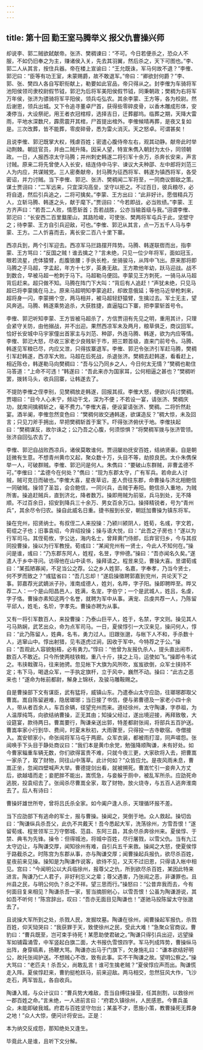 ```yaml
---
---
---
```

title: 第十回 勤王室马腾举义 报父仇曹操兴师
---

却说李、郭二贼欲弑献帝。张济、樊稠谏曰：“不可。今日若便杀之，恐众人不服，不如仍旧奉之为主，赚诸侯入关，先去其羽翼，然后杀之，天下可图也。”李、郭二人从其言，按住兵器。帝在楼上宣谕曰：“王允既诛，军马何故不退？”李傕、郭汜曰：“臣等有功王室，未蒙赐爵，故不敢退军。”帝曰：“卿欲封何爵？”李、郭、张、樊四人各自写职衔献上，勒要如此官品，帝只得从之。封李傕为车骑将军池阳侯领司隶校尉假节钺，郭汜为后将军美阳侯假节钺，同秉朝政；樊稠为右将军万年侯，张济为骠骑将军平阳侯，领兵屯弘农。其余李蒙、王方等，各为校尉。然后谢恩，领兵出城。又下令追寻董卓尸首，获得些零碎皮骨，以香木雕成形体，安凑停当，大设祭祀，用王者衣冠棺椁，选择吉日，迁葬郿坞。临葬之期，天降大雷雨，平地水深数尺，霹雳震开其棺，尸首提出棺外。李傕候晴再葬，是夜又复如是。三次改葬，皆不能葬，零皮碎骨，悉为雷火消灭。天之怒卓。可谓甚矣！

且说李傕、郭汜既掌大权，残虐百姓；密遣心腹侍帝左右，观其动静。献帝此时举动荆棘。朝廷官员，并由二贼升降。因采人望，特宣朱儁入朝封为太仆，同领朝政。一日，人报西凉太守马腾；并州刺史韩遂二将引军十余万，杀奔长安来，声言讨贼。原来二将先曾使人入长安，结连侍中马宇、谏议大夫种邵、左中郎将刘范三人为内应，共谋贼党。三人密奏献帝，封马腾为征西将军、韩遂为镇西将军，各受密诏，并力讨贼。当下李傕、郭汜、张济、樊稠闻二军将至，一同商议御敌之策。谋士贾诩曰：“二军远来，只宜深沟高垒，坚守以拒之。不过百日，彼兵粮尽，必将自退，然后引兵追之，二将可擒矣。”李蒙、王方出曰：“此非好计。愿借精兵万人，立斩马腾、韩遂之头，献于麾下。”贾诩曰：“今若即战，必当败绩。”李蒙、王方齐声曰：“若吾二人败，情愿斩首；吾若战胜，公亦当输首级与我。”诩谓李傕、郭汜曰：“长安西二百里盩厔山，其路险峻，可使张、樊两将军屯兵于此，坚壁守之；待李蒙、王方自引兵迎敌，可也。”李傕、郭汜从其言，点一万五千人马与李蒙、王方。二人忻喜而去，离长安二百八十里下寨。

西凉兵到，两个引军迎去。西凉军马拦路摆开阵势。马腾、韩遂联辔而出，指李蒙、王方骂曰：“反国之贼！谁去擒之？”言未绝，只见一位少年将军，面如冠玉，眼若流星，虎体猿臂，彪腹狼腰；手执长枪，坐骑骏马，从阵中飞出。原来那将即马腾之子马超，字孟起，年方十七岁，英勇无敌。王方欺他年幼，跃马迎战。战不到数合，早被马超一枪刺于马下。马超勒马便回。李蒙见王方刺死，一骑马从马超背后赶来。超只做不知。马腾在阵门下大叫：“背后有人追赶！”声犹未绝，只见马超已将李蒙擒在马上。原来马超明知李蒙追赶，却故意俄延；等他马近举枪刺来，超将身一闪，李蒙搠个空，两马相并，被马超轻舒猿臂，生擒过去。军士无主，望风奔逃。马腾、韩遂乘势追杀，大获胜捷，直逼隘口下寨，把李蒙斩首号令。

李傕、郭汜听知李蒙、王方皆被马超杀了，方信贾诩有先见之明，重用其计，只理会紧守关防，由他搦战，并不出迎。果然西凉军未及两月，粮草俱乏，商议回军。恰好长安城中马宇家僮出首家主与刘范、种邵，外连马腾、韩遂，欲为内应等情。李傕、郭汜大怒，尽收三家老少良贱斩于市，把三颗首级，直来门前号令。马腾、韩遂见军粮已尽，内应又泄，只得拔寨退军。李傕、郭汜令张济引军赶马腾，樊稠引军赶韩遂，西凉军大败。马超在后死战，杀退张济。樊稠去赶韩遂，看看赶上，相近陈仓，韩遂勒马向樊稠曰：“吾与公乃同乡之人，今日何太无情？”樊稠也勒住马答道：“上命不可违！”韩遂曰：“吾此来亦为国家耳，公何相逼之甚也？”樊稠听罢，拨转马头，收兵回寨，让韩遂去了。

不提防李傕之侄李别，见樊稠放走韩遂，回报其叔。李傕大怒，便欲兴兵讨樊稠。贾翊曰：“目今人心未宁，频动干戈，深为不便；不若设一宴，请张济、樊稠庆功，就席间擒稠斩之，毫不费力。”李傕大喜，便设宴请张济、樊稠。二将忻然赴宴。酒半阑，李傕忽然变色曰：“樊稠何故交通韩遂，欲谋造反？”稠大惊，未及回言；只见刀斧手拥出，早把樊稠斩首于案下。吓得张济俯伏于地。李傕扶起曰：“樊稠谋反，故尔诛之；公乃吾之心腹，何须惊惧？”将樊稠军拨与张济管领。张济自回弘农去了。

李傕、郭汜自战败西凉兵，诸侯莫敢谁何。贾诩屡劝抚安百姓，结纳贤豪。自是朝廷微有生意。不想青州黄巾又起，聚众数十万，头目不等，劫掠良民。太仆朱儁保举一人，可破群贼。李傕、郭汜问是何人。朱儁曰：“要破山东群贼，非曹孟德不可。”李傕曰：“孟德今在何处？”儁曰：“现为东郡太守，广有军兵。若命此人讨贼，贼可克日而破也。”李傕大喜，星夜草诏，差人赍往东郡，命曹操与济北相鲍信一同破贼。操领了圣旨，会合鲍信，一同兴兵，击贼于寿阳。鲍信杀入重地，为贼所害。操追赶贼兵，直到济北，降者数万。操即用贼为前驱，兵马到处，无不降顺。不过百余日，招安到降兵三十余万、男女百余万口。操择精锐者，号为“青州兵”，其余尽令归农。操自此威名日重。捷书报到长安，朝廷加曹操为镇东将军。

操在兖州，招贤纳士。有叔侄二人来投操：乃颍川颍阴人，姓荀，名彧，字文若，荀绲之子也；旧事袁绍，今弃绍投操；操与语大悦，曰：“此吾之子房也！”遂以为行军司马。其侄荀攸，字公达，海内名士，曾拜黄门侍郎，后弃官归乡，今与其叔同投曹操，操以为行军教授。荀彧曰：“某闻兖州有一贤士，今此人不知何在。”操问是谁，彧曰：“乃东郡东阿人，姓程，名昱，字仲德。”操曰：“吾亦闻名久矣。”遂遣人于乡中寻问。访得他在山中读书，操拜请之。程昱来见，曹操大喜。昱谓荀彧曰：“某孤陋寡闻，不足当公之荐。公之乡人姓郭，名嘉，字奉孝，乃当今贤士，何不罗而致之？”彧猛省曰：“吾几忘却！”遂启操徵聘郭嘉到兖州，共论天下之事。郭嘉荐光武嫡派子孙，淮南成德人，姓刘，名晔，字子阳。操即聘晔至。晔又荐二人：一个是山阳昌邑人，姓满，名宠，字伯宁；一个是武城人，姓吕，名虔，字子恪。曹操亦素知这两个名誉，就聘为军中从事。满宠、吕虔共荐一人，乃陈留平邱人，姓毛，名玠，字孝先。曹操亦聘为从事。

又有一将引军数百人，来投曹操：乃泰山巨平人，姓于，名禁，字文则。操见其人弓马熟娴，武艺出众，命为点军司马。一日，夏侯惇引一大汉来见，操问何人，惇曰：“此乃陈留人，姓典，名韦，勇力过人。旧跟张邈，与帐下人不和，手杀数十人，逃窜山中。惇出射猎，见韦逐虎过涧，因收于军中。今特荐之于公。”操曰：“吾观此人容貌魁梧，必有勇力。”惇曰：“他曾为友报仇杀人，提头直出闹市，数百人不敢近。只今所使两枝铁戟，重八十斤，挟之上马，运使如飞。”操即令韦试之。韦挟戟骤马，往来驰骋。忽见帐下大旗为风所吹，岌岌欲倒，众军士挟持不定；韦下马，喝退众军，一手执定旗杆，立于风中，巍然不动。操曰：“此古之恶来也！”遂命为帐前都尉，解身上锦袄，及骏马雕鞍赐之。

自是曹操部下文有谋臣，武有猛将，威镇山东。乃遣泰山太守应劭，往瑯琊郡取父曹嵩。嵩自陈留避难，隐居瑯琊；当日接了书信，便与弟曹德及一家老小四十余人，带从者百余人，车百余辆，径望兖州而来。道经徐州，太守陶谦，字恭祖，为人温厚纯笃，向欲结纳曹操，正无其由；知操父经过，遂出境迎接，再拜致敬，大设筵宴，款待两日。曹嵩要行，陶谦亲送出郭，特差都尉张闿，将部兵五百护送。曹嵩率家小行到华、费间，时夏末秋初，大雨骤至，只得投一古寺歇宿。寺僧接入。嵩安顿家小，命张闿将军马屯于两廊。众军衣装，都被雨打湿，同声嗟怨。张闿唤手下头目于静处商议曰：“我们本是黄巾余党，勉强降顺陶谦，未有好处。如今曹家辎重车辆无数，你们欲得富贵不难，只就今夜三更，大家砍将入去，把曹嵩一家杀了，取了财物，同往山中落草。此计何如？”众皆应允。是夜风雨未息，曹嵩正坐，忽闻四壁喊声大举。曹德提剑出看，就被搠死。曹嵩忙引一妾奔入方丈后，欲越墙而走；妾肥胖不能出，嵩慌急，与妾躲于厕中，被乱军所杀。应劭死命逃脱，投袁绍去了。张闿杀尽曹嵩全家，取了财物，放火烧寺，与五百人逃奔淮南去了。后人有诗曰：

曹操奸雄世所夸，曾将吕氏杀全家。如今阖户逢人杀，天理循环报不差。

当下应劭部下有逃命的军士，报与曹操。操闻之，哭倒于地。众人救起。操切齿曰：“陶谦纵兵杀吾父，此仇不共戴天！吾今悉起大军，洗荡徐州，方雪吾恨！”遂留荀彧、程昱领军三万守鄄城、范县、东阿三县，其余尽杀奔徐州来。夏侯惇、于禁、典韦为先锋。操令：但得城池，将城中百姓，尽行屠戮，以雪父仇。当有九江太守边让，与陶谦交厚，闻知徐州有难，自引兵五千来救。操闻之大怒，使夏侯惇于路截杀之。时陈宫为东郡从事，亦与陶谦交厚；闻曹操起兵报仇，欲尽杀百姓，星夜前来见操。操知是为陶谦作说客，欲待不见，又灭不过旧恩，只得请入帐中相见。宫曰：“今闻明公以大兵临徐州，报尊父之仇，所到欲尽杀百姓，某因此特来进言。陶谦乃仁人君子，非好利忘义之辈；尊父遇害，乃张闿之恶，非谦罪也。且州县之民，与明公何仇？杀之不祥。望三思而行。”操怒曰：“公昔弃我而去，今有何面目复来相见？陶谦杀吾一家，誓当摘胆剜心，以雪吾恨！公虽为陶谦游说，其如吾不听何！”陈宫辞出，叹曰：“吾亦无面目见陶谦也！”遂驰马投陈留太守张邈去了。

且说操大军所到之处，杀戮人民，发掘坟墓。陶谦在徐州，闻曹操起军报仇，杀戮百姓，仰天恸哭曰：“我获罪于天，致使徐州之民，受此大难！”急聚众官商议。曹豹曰：“曹兵既至，岂可束手待死！某愿助使君破之。”陶谦只得引兵出迎，远望操军如铺霜涌雪，中军竖起白旗二面，大书报仇雪恨四字。军马列成阵势，曹操纵马出阵，身穿缟素，扬鞭大骂。陶谦亦出马于门旗下，欠身施礼曰：“谦本欲结好明公，故托张闿护送。不想贼心不改，致有此事。实不干陶谦之故。望明公察之。”操大骂曰：“老匹夫！杀吾父，尚敢乱言！谁可生擒老贼？”夏侯惇应声而出。陶谦慌走入阵。夏侯惇赶来，曹豹挺枪跃马，前来迎敌。两马相交，忽然狂风大作，飞沙走石，两军皆乱，各自收兵。

陶谦入城，与众计议曰：“曹兵势大难敌，吾当自缚往操营，任其剖割，以救徐州一郡百姓之命。”言未绝，一人进前言曰：“府君久镇徐州，人民感恩。今曹兵虽众，未能即破我城。府君与百姓坚守勿出；某虽不才，愿施小策，教曹操死无葬身之地！”众人大惊，便问计将安出。正是：

本为纳交反成怨，那知绝处又逢生。

毕竟此人是谁，且听下文分解。